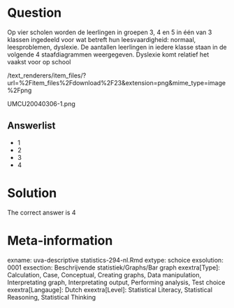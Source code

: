 Question
========

Op vier scholen worden de leerlingen in groepen 3, 4 en 5 in één van 3 klassen ingedeeld voor wat betreft hun leesvaardigheid: normaal, leesproblemen, dyslexie. De aantallen leerlingen in iedere klasse staan in de volgende 4 staafdiagrammen weergegeven. Dyslexie komt relatief het vaakst voor op school 

 /text_renderers/item_files/?url=%2Fitem_files%2Fdownload%2F23&extension=png&mime_type=image%2Fpng 

 UMCU20040306-1.png 

Answerlist
----------
* 1
* 2
* 3
* 4

Solution
========

The correct answer is  4 

Meta-information
================
exname: uva-descriptive statistics-294-nl.Rmd 
extype: schoice 
exsolution: 0001 
exsection: Beschrijvende statistiek/Graphs/Bar graph
exextra[Type]: Calculation, Case, Conceptual, Creating graphs, Data manipulation, Interpretating graph, Interpretating output, Performing analysis, Test choice 
exextra[Langauge]: Dutch 
exextra[Level]: Statistical Literacy, Statistical Reasoning, Statistical Thinking 
